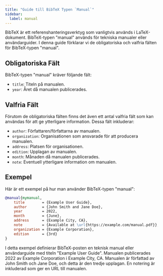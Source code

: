 ```yaml
---
title: "Guide till BibTeX Typen `Manual`"
sidebar:
  label: manual
---
```



BibTeX är ett referenshanteringsverktyg som vanligtvis används i LaTeX-dokument. BibTeX-typen "manual" används för tekniska manualer eller användarguider. I denna guide förklarar vi de obligatoriska och valfria fälten för BibTeX-typen "manual".

<CiteDrive/>

## Obligatoriska Fält

BibTeX-typen "manual" kräver följande fält:

-   `title`: Titeln på manualen.
-   `year`: Året då manualen publicerades.

## Valfria Fält

Förutom de obligatoriska fälten finns det även ett antal valfria fält som kan användas för att ge ytterligare information. Dessa fält inkluderar:

-   `author`: Författaren/författarna av manualen.
-   `organization`: Organisationen som ansvarade för att producera manualen.
-   `address`: Platsen för organisationen.
-   `edition`: Upplagan av manualen.
-   `month`: Månaden då manualen publicerades.
-   `note`: Eventuell ytterligare information om manualen.

## Exempel

Här är ett exempel på hur man använder BibTeX-typen "manual":

```bibtex
@manual{mymanual,
	title        = {Example User Guide},
	author       = {John Smith and Jane Doe},
	year         = 2022,
	month        = {June},
	address      = {Example City, CA},
	note         = {Available at \url{https://example.com/manual.pdf}},
	organization = {Example Corporation},
	edition      = {3rd}
}
```

I detta exempel definierar BibTeX-posten en teknisk manual eller användarguide med titeln "Example User Guide". Manualen publicerades 2022 av Example Corporation i Example City, CA. Manualen är författad av John Smith och Jane Doe, och detta är den tredje upplagan. En notering är inkluderad som ger en URL till manualen.
